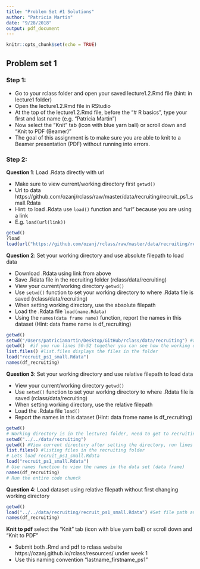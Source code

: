 ```yaml
---
title: "Problem Set #1 Solutions"
author: "Patricia Martin"
date: "9/28/2018"
output: pdf_document
---
```


```r
knitr::opts_chunk$set(echo = TRUE)
```

## Problem set 1  

\textcolor{red}{\textbf{Grade: /20}} 

### Step 1:

- Go to your rclass folder and open your saved lecture1.2.Rmd file (hint: in lecture1 folder)  
- Open the lecture1.2.Rmd file in RStudio  
- At the top of the lecture1.2.Rmd file, before the "# R basics", type your first and last name (e.g. "Patricia Martin")  
- Now select the "Knit" tab (icon with blue yarn ball) or scroll down and "Knit to PDF (Beamer)"  
- The goal of this assignment is to make sure you are able to knit to a Beamer presentation (PDF) without running into errors.  


### Step 2:  

**Question 1**: Load .Rdata directly with url  

\textcolor{red}{\textbf{/4}} 

- Make sure to view current/working directory first `getwd()` 
- Url to data https://github.com/ozanj/rclass/raw/master/data/recruiting/recruit_ps1_small.Rdata  
- Hint: to load .Rdata use `load()` function and "url" because you are using a link  
- E.g. `load(url(link))`  

```r
getwd()
?load
load(url("https://github.com/ozanj/rclass/raw/master/data/recruiting/recruit_ps1_small.Rdata"))
```


**Question 2**: Set your working directory and use absolute filepath to load data  

\textcolor{red}{\textbf{/4}}

- Download .Rdata using link from above  
- Save .Rdata file in the recruiting folder (rclass/data/recruiting)  
- View your current/working directory `getwd()` 
- Use `setwd()` function to set your working directory to where .Rdata file is saved (rclass/data/recruiting)  
- When setting working directory, use the absolute filepath  
- Load the .Rdata file  `load(name.Rdata)`
- Using the `names(data frame name)` function, report the names in this dataset  (Hint: data frame name is df_recruiting)  

```r
getwd() 
setwd("/Users/patriciamartin/Desktop/GitHub/rclass/data/recruiting") #absolute file path to data
getwd()  #if you run lines 50-52 together you can see how the working directory changes
list.files() #list.files displays the files in the folder
load("recruit_ps1_small.Rdata")
names(df_recruiting)
```

**Question 3**: Set your working directory and use relative filepath to load data  

\textcolor{red}{\textbf{/5}} 

- View your current/working directory `getwd()` 
- Use `setwd()` function to set your working directory to where .Rdata file is saved (rclass/data/recruiting)  
- When setting working directory, use the relative filepath  
- Load the .Rdata file  `load()`
- Report the names in this dataset (Hint: data frome name is df_recruiting)  

```r
getwd() 
# Working directory is in the lecture1 folder, need to get to recruiting folder using relative file path
setwd("../../data/recruiting")
getwd() #View current directory after setting the directory, run lines 67-70 
list.files() #listing files in the recruiting folder
# Lets load recruit_ps1_small.Rdata 
load("recruit_ps1_small.Rdata")
# Use names function to view the names in the data set (data frame)
names(df_recruiting)
# Run the entire code chunck 
```

**Question 4**: Load dataset using relative filepath without first changing working directory   

\textcolor{red}{\textbf{/7}} 

```r
getwd()
load("../../data/recruiting/recruit_ps1_small.Rdata") #Set file path and load data at once
names(df_recruiting)
```

**Knit to pdf** select the "Knit" tab (icon with blue yarn ball) or scroll down and "Knit to PDF"  

- Submit both .Rmd and pdf to rclass website https://ozanj.github.io/rclass/resources/ under week 1  
- Use this naming convention "lastname_firstname_ps1"